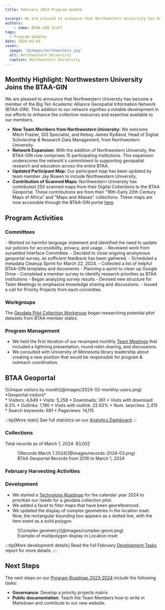 ```yaml
---
title: February 2024 Program Update

excerpt: We are pleased to announce that Northwestern University has become a member of the Big Ten Academic Alliance Geospatial Information Network (BTAA-GIN). This addition to our network signifies a notable development in our efforts to enhance the collective resources and expertise available to our members.
authors:
    - name: BTAA-GIN Staff
tags:
  - Program Updates
date: 2024-03-01
cover:
  image: "@images/northwestern.jpg"
  alt: Northwestern University
  caption: Northwestern University
---
```


<div class="monthly-highlight">

## Monthly Highlight: Northwestern University Joins the BTAA-GIN

We are pleased to announce that Northwestern University has become a member of the Big Ten Academic Alliance Geospatial Information Network (BTAA-GIN). This addition to our network signifies a notable development in our efforts to enhance the collective resources and expertise available to our members.


*   **New Team Members from Northwestern University:** We welcome Méch Frazier, GIS Specialist, and Kelsey James Rydland, Head of Digital Scholarship & Research Data Management, from Northwestern University. 
*   **Network Expansion:** With the addition of Northwestern University, the BTAA-GIN now comprises 15 participating institutions. This expansion underscores the network's commitment to supporting geospatial research and education across the entire BTAA.
*   **Updated Participant Map:** Our participant map has been updated by team member Jay Bowen to include Northwestern University.
*   **Contribution of Scanned Maps:** Northwestern University has contributed 250 scanned maps from their Digital Collections to the BTAA Geoportal. These contributions are from their "16th-Early 20th Century Maps of Africa" and "Maps and Atlases" collections. These maps are now accessible through the BTAA-GIN portal [here](https://geo.btaa.org/?f%5Bdct_isPartOf_sm%5D%5B%5D=15d-01).

</div>

## Program Activities

### Committees

<CardGrid>
  <Card title="TECHnology">
    - Worked on harmful language statement and identified the need to update our policies for accessibility, privacy, and usage.
    - Reviewed work from sunsetted Interface Committee.
    - Decided to close ongoing anonymous geoportal survey, as sufficient feedback has been gathered.
    - Scheduled a metadata Cleanup Sprint for March 22, 2024.
  </Card>

  <Card title="Community Engagement">
    - Collected a list of helpful BTAA-GIN templates and documents
    - Planning a sprint to clean up Google Drive
  </Card>

  <Card title="Knowledge">
    - Completed a member survey to identify research priorities as BTAA institutions
    - Began analyzing survey results
  </Card>

  <Card title="Coordination">
    - Devised new structure for Team Meetings to emphasize knowledge sharing and discussions.
    - Issued a call for Priority Projects from each committee.
  </Card>
</CardGrid>



### Workgroups

The [Geodata Pilot Collection Workgroup](https://docs.google.com/document/d/1yVwFRsQSxGC1zbrOSFMIAU872AuBGgpowt9fGwxcnJc/edit?usp=sharing) began researching potential pilot datasets from BTAA member states.

### Program Management

* We held the first iteration of our revamped monthly [Team Meetings](https://z.umn.edu/b1g-team) that included a lightning presentation, round robin sharing, and discussions.
* We consulted with University of Minnesota library leadership about creating a new position that would be responsible for program & outreach coordination.


## BTAA Geoportal 

<TwoThirdsLayout>
<div slot="left">
![Unique visitors by month](@images/2024-02-monthly-users.png)
*Geoportal visitors*
</div>
<div slot="right">
<div class="compact-list">
* Visitors:	4,649
* Visits: 5,258
* Downloads:	 361
* Visits with download:	 6.3%
* Outlinks: 1,190	
* Visits with outlink: 22.63%
* Num. searches: 2,415
* Search keywords: 691
* Pageviews: 14,115
</div>
</div>
</TwoThirdsLayout>


:::tip[More stats]
See full statistics on our [Analytics Dashboard](https://tableau.umn.edu/t/UL/views/BTAAGeoportalusageMatomo/Monthlycharts?%3Aembed=y&%3AisGuestRedirectFromVizportal=y)
:::


### Collections

<p class="records-total">Total records as of March 1, 2024: 83,002</p>

<figure markdown="span">
  ![Records March 1 2024](@images/records-2024-03.png)
  <figcaption>BTAA Geoportal Records from 2016 to March 1, 2024</figcaption>
</figure>


### February Harvesting Activities

<Table
  src="src/tables/harvests_2024-02.csv"
    columns={[
    { key: "Task",   width: "50%", filter: "text",  wrap: "nowrap",  render: "markdown" },
    { key: "Records added",  width: "25%", filter: "text"},
    { key: "Records retired",   width: "25%", filter: "text" },
  ]}
/>

### Development

* We started a [Technology Roadmap](https://github.com/orgs/geobtaa/projects/17) for the calendar year 2024 to prioritize our needs for a geodata collection pilot.
* We added a facet to filter maps that have been georeferenced.
* We updated the display of complex geometries in the location inset. Now, the rectangular bounding box appears as a dotted line, with the item exent as a solid polygon.

<figure markdown="span">
  ![Complex geometry](@images/complex-geom.png)
  <figcaption>Example of multipolygon display in Location inset</figcaption>
</figure>


:::tip[More development details]
Read the full February [Development Tasks](https://docs.google.com/document/d/1jJouG9WfDrCxxiPXkwknH-zKVGlq5rQv5l7pJMFrCaY/edit) report for more details.
:::


## Next Steps

The next steps on our [Program Roadmap 2023-2024](https://github.com/orgs/geobtaa/projects/10) include the following tasks:

- **Governance**:  Develop a priority projects matrix
- **Public documentation**: Teach the Team Members how to write in Markdown and contribute to our new website.

